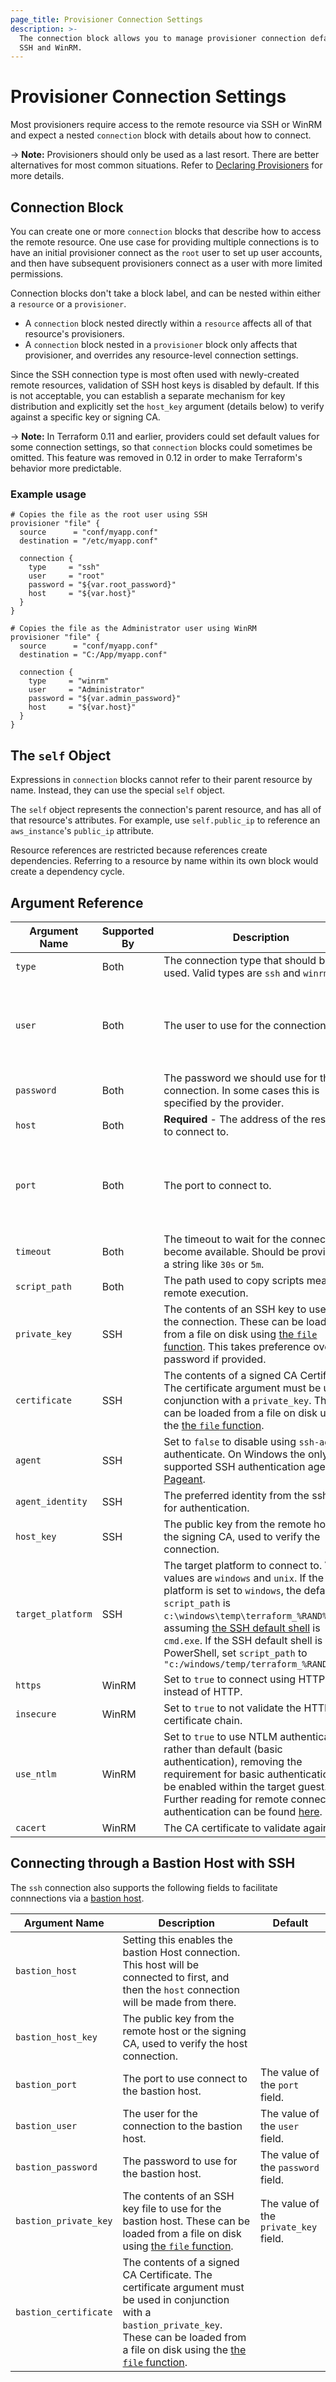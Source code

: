 ```yaml
---
page_title: Provisioner Connection Settings
description: >-
  The connection block allows you to manage provisioner connection defaults for
  SSH and WinRM.
---
```


# Provisioner Connection Settings

Most provisioners require access to the remote resource via SSH or WinRM and
expect a nested `connection` block with details about how to connect.

-> **Note:** Provisioners should only be used as a last resort. There are better alternatives for most common situations. Refer to
[Declaring Provisioners](/language/resources/provisioners/syntax) for more details.

## Connection Block

You can create one or more `connection` blocks that describe how to access the remote resource. One use case for providing multiple connections is to have an initial provisioner connect as the `root` user to set up user accounts, and then have subsequent provisioners connect as a user with more limited permissions.

Connection blocks don't take a block label, and can be nested within either a
`resource` or a `provisioner`.

* A `connection` block nested directly within a `resource` affects all of
  that resource's provisioners.
* A `connection` block nested in a `provisioner` block only affects that
  provisioner, and overrides any resource-level connection settings.

Since the SSH connection type is most often used with
newly-created remote resources, validation of SSH host keys is disabled by
default. If this is not acceptable, you can establish a separate mechanism for key distribution and explicitly set the `host_key` argument (details below) to verify against a specific key or signing CA.

-> **Note:** In Terraform 0.11 and earlier, providers could set default values
for some connection settings, so that `connection` blocks could sometimes be
omitted. This feature was removed in 0.12 in order to make Terraform's behavior
more predictable.


### Example usage

```hcl
# Copies the file as the root user using SSH
provisioner "file" {
  source      = "conf/myapp.conf"
  destination = "/etc/myapp.conf"

  connection {
    type     = "ssh"
    user     = "root"
    password = "${var.root_password}"
    host     = "${var.host}"
  }
}

# Copies the file as the Administrator user using WinRM
provisioner "file" {
  source      = "conf/myapp.conf"
  destination = "C:/App/myapp.conf"

  connection {
    type     = "winrm"
    user     = "Administrator"
    password = "${var.admin_password}"
    host     = "${var.host}"
  }
}
```

## The `self` Object

Expressions in `connection` blocks cannot refer to their parent resource by
name. Instead, they can use the special `self` object.

The `self` object represents the connection's parent resource, and has all of
that resource's attributes. For example, use `self.public_ip` to reference an
`aws_instance`'s `public_ip` attribute.

Resource references are restricted because references create dependencies. Referring to a resource by name within its own block would create a dependency cycle.

## Argument Reference

| Argument Name | Supported By | Description | Default |
|---------------|--------------|-------------|---------|
|`type` | Both | The connection type that should be used. Valid types are `ssh` and `winrm`. | `ssh`|
|`user` | Both | The user to use for the connection. | `root` when using type `ssh` and defaults to `Administrator` when using type `winrm`. |
|`password` | Both | The password we should use for the connection. In some cases this is specified by the provider. | |
| `host` | Both | **Required** - The address of the resource to connect to. | |
| `port` | Both| The port to connect to. | `22` when using type `ssh` and defaults to `5985` when using type `winrm`. |
| `timeout`| Both| The timeout to wait for the connection to become available. Should be provided as a string like `30s` or `5m`. | 5 minutes. |
| `script_path` | Both | The path used to copy scripts meant for remote execution. |  |
| `private_key` | SSH | The contents of an SSH key to use for the connection. These can be loaded from a file on disk using [the `file` function](/language/functions/file). This takes preference over the password if provided. | |
| `certificate` | SSH | The contents of a signed CA Certificate. The certificate argument must be used in conjunction with a `private_key`. These can be loaded from a file on disk using the [the `file` function](/language/functions/file). | |
| `agent` | SSH | Set to `false` to disable using `ssh-agent` to authenticate. On Windows the only supported SSH authentication agent is [Pageant](http://the.earth.li/\~sgtatham/putty/0.66/htmldoc/Chapter9.html#pageant). |   |
| `agent_identity`| SSH | The preferred identity from the ssh agent for authentication. | |
| `host_key` | SSH | The public key from the remote host or the signing CA, used to verify the connection. | |
|`target_platform`| SSH | The target platform to connect to. Valid values are `windows` and `unix`. If the platform is set to `windows`, the default `script_path` is `c:\windows\temp\terraform_%RAND%.cmd`, assuming [the SSH default shell](https://docs.microsoft.com/en-us/windows-server/administration/openssh/openssh_server_configuration#configuring-the-default-shell-for-openssh-in-windows) is `cmd.exe`. If the SSH default shell is PowerShell, set `script_path` to `"c:/windows/temp/terraform_%RAND%.ps1"` | `unix`|
|`https`| WinRM | Set to `true` to connect using HTTPS instead of HTTP. | |
|`insecure`| WinRM | Set to `true` to not validate the HTTPS certificate chain. | |
| `use_ntlm` | WinRM | Set to `true` to use NTLM authentication, rather than default (basic authentication), removing the requirement for basic authentication to be enabled within the target guest. Further reading for remote connection authentication can be found [here](https://docs.microsoft.com/en-us/windows/win32/winrm/authentication-for-remote-connections?redirectedfrom=MSDN). | |
|`cacert` | WinRM | The CA certificate to validate against. | |

<a id="bastion"></a>

## Connecting through a Bastion Host with SSH

The `ssh` connection also supports the following fields to facilitate connnections via a
[bastion host](https://en.wikipedia.org/wiki/Bastion_host).

| Argument Name | Description | Default |
|---------------|-------------|---------|
|`bastion_host`| Setting this enables the bastion Host connection. This host will be connected to first, and then the `host` connection will be made from there. | |
|`bastion_host_key`| The public key from the remote host or the signing CA, used to verify the host connection. | |
|`bastion_port` | The port to use connect to the bastion host. | The value of the `port` field.|
|`bastion_user`| The user for the connection to the bastion host. | The value of the `user` field. |
|`bastion_password` | The password to use for the bastion host. | The value of the `password` field. |
|`bastion_private_key` | The contents of an SSH key file to use for the bastion host. These can be loaded from a file on disk using [the `file` function](language/functions/file). | The value of the `private_key` field. |
| `bastion_certificate` |  The contents of a signed CA Certificate. The certificate argument must be used in conjunction with a `bastion_private_key`. These can be loaded from a file on disk using the [the `file` function](/language/functions/file). |
